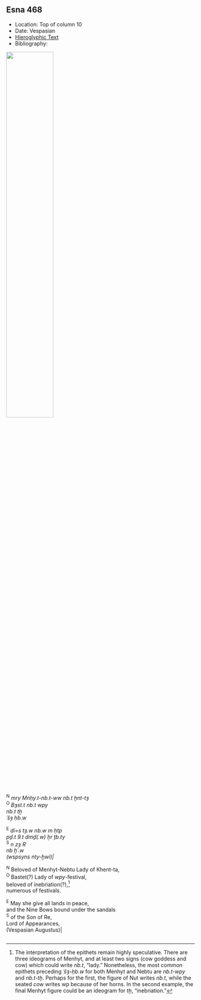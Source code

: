 ## Esna 468 {-}

<style>  
  
  .col2 {  
    columns: 2 320px;         /* number of columns and width in pixels*/  
    -webkit-columns: 2 320px; /* chrome, safari */  
    -moz-columns: 2 320px;    /* firefox */  
    -webkit-column-break-inside: avoid;  
    -page-break-inside: avoid;  
    -break-inside: avoid;  
  }  
  
</style>  

- Location: Top of column 10
- Date: Vespasian
- [Hieroglyphic Text](https://www.ifao.egnet.net/uploads/publications/enligne/Temples-Esna004.pdf#page=133){target="_blank"}  
- Bibliography:  
  
![](./images/468.png){width=50%}
  
<div class="col2">

^N^ *mry Mnḥy.t-nb.t-ww nb.t ḫnt-tȝ*  
^O^ *Bȝst.t nb.t wpy*  
*nb.t tḫ*  
*ʿšȝ ḥb.w*  
   
^E^ *dỉ=s tȝ.w nb.w m ḥtp*  
*pḏ.t 9.t dmḏ(.w) ẖr ṯb.ty*  
^S^ *n zȝ Rʿ*  
*nb ḫʿ.w*  
*(wspsyns nty-ḫwỉ)|*  
  
^N^ Beloved of Menhyt-Nebtu Lady of Khent-ta,  
^O^ Bastet(?) Lady of *wpy*-festival,  
beloved of inebriation(?),[^fn-468-1]  
numerous of festivals.    
    
^E^ May she give all lands in peace,   
and the Nine Bows bound under the sandals    
^S^ of the Son of Re,   
Lord of Appearances,   
(Vespasian Augustus)| 

</div>

[^fn-468-1]: The interpretation of the epithets remain highly speculative. There are three ideograms of Menhyt, and at least two signs (cow goddess and cow) which could write *nb.t*, "lady." Nonetheless, the most common epithets preceding *ʿšȝ-ḥb.w* for both Menhyt and Nebtu are *nb.t-wpy* and *nb.t-tḫ*. Perhaps for the first, the figure of Nut writes *nb.t*, while the seated cow writes wp because of her horns. In the second example, the final Menhyt figure could be an ideogram for *tḫ*, "inebriation."